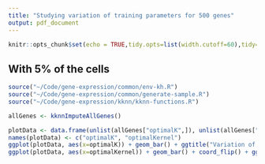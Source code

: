 ```yaml
---
title: "Studying variation of training parameters for 500 genes"
output: pdf_document
---
```


```r
knitr::opts_chunk$set(echo = TRUE,tidy.opts=list(width.cutoff=60),tidy=TRUE)
```

## With 5% of the cells


```r
source("~/Code/gene-expression/common/env-kh.R")
source("~/Code/gene-expression/common/generate-sample.R")
source("~/Code/gene-expression/kknn/kknn-functions.R")
```
```r
allGenes <- kknnImputeAllGenes()

plotData <- data.frame(unlist(allGenes["optimalK",]), unlist(allGenes["optimalKernel",]))
names(plotData) <- c("optimalK", "optimalKernel")
ggplot(plotData, aes(x=optimalK)) + geom_bar() + ggtitle("Variation of number of neighbours for various genes")
ggplot(plotData, aes(x=optimalKernel)) + geom_bar() + coord_flip() + ggtitle("Distribution over optimal kernel for kknn")
```